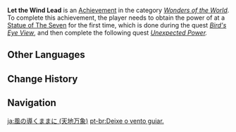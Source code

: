 {{About|the achievement for obtaining the power of Anemo|other topics with this name|Let the Wind Lead (Disambiguation)}}
{{Achievement Infobox
|title        = Let the Wind Lead
|id           = 84004
|order id     = 4005
|category     = Wonders of the World
|description  = Obtain the power of [[Anemo]].
|requirements = Complete ''[[Unexpected Power]].''
|primogems    = 5
|tracking     = 
|hidden       = 1
|quest        = The Outlander Who Caught the Wind
|topic        = Statue of The Seven
|type         = Quest
}}
'''Let the Wind Lead''' is an [[Achievement]] in the category ''[[Wonders of the World]]''. To complete this achievement, the player needs to obtain the power of {{Anemo}} at a [[Statue of The Seven]] for the first time, which is done during the quest ''[[Bird's Eye View]]'', and then complete the following quest ''[[Unexpected Power]].''
<!--
==Trivia==

==Video Guides==
{{EVT
|video1   = 
|caption1 = 
}}
-->
==Other Languages==
{{Other Languages
|en      = Let the Wind Lead
|zhs     = 听凭风引
|zhs_rm  = Tīngpíng Fēng Yǐn
|zht     = 聽憑風引
|zht_rm  = Tīngpíng Fēng Yǐn
|zh_tl   = 
|ja      = 風の導くままに
|ja_rm   = Kaze no Michibiku Mama ni
|ja_tl   = As The Wind Guides
|ko      = 바람의 인도
|ko_rm   = Baram-ui Indo
|ko_tl   = Guidance of Wind
|es      = Que el viento nos guíe
|es_tl   = May the Wind Guide Us
|fr      = Que le vent vous guide
|fr_tl   = May the Wind Guide You
|ru      = Да направит тебя ветер
|ru_tl   = Let the Wind Lead You
|th      = ขอสายลมจงนำพาคุณไป
|th_rm   = 
|th_tl   = 
|vi      = Nghe theo hướng gió
|vi_tl   = 
|de      = Führung des Windes
|de_tl   = Guidance of the Wind
|id      = Biarkan Angin Memandu
|id_tl   = Let the Wind Lead
|pt      = Deixe o vento guiar.
|pt_tl   = 
|tr      = 
|tr_tl   = 
|it      = 
|it_tl   = 
}}

==Change History==
{{Change History|1.0}}
<!--
==References==
{{Reflist}}
-->
==Navigation==
{{Achievement Navbox|Wonders of the World|Quest}}

[[ja:風の導くままに (天地万象)]]
[[pt-br:Deixe o vento guiar.]]